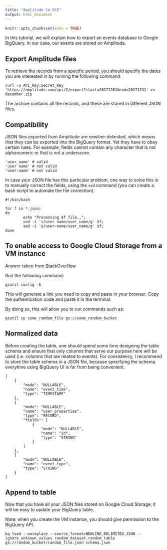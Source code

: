 ```yaml
---
title: "Amplitude to GCE"
output: html_document
---
```


```r
knitr::opts_chunk$set(echo = TRUE)
```

In this tutorial, we will explain how to export an events database to Google BigQuery. In our case, our events are stored on Amplitude.

## Export Amplitude files

To retrieve the records from a specific period, you should specify the dates you are interested in by running the following command:

```
curl -u API_Key:Secret_Key
'https://amplitude.com/api/2/export?start=20171201&end=20171231' >> december.zip
```

The archive contains all the records, and these are stored in different JSON files.

## Compatibility

JSON files exported from Amplitude are newline-delimited, which means that they can be exported into the BigQuery format. Yet they have to obey certain rules. For example, fields cannot contain any character that is not alphanumeric or that is not a underscore.

```
'user_name' # valid
'user name' # not valid
'user-name' # not valid 
```

In case your JSON file has this particular problem, one way to solve this is to manually correct the fields, using the `sed` command (you can create a bash script to automate the file correction).


```
#!/bin/bash

for f in *.json;
do
        echo "Processing $f file..";
        sed -i 's/user name/user_name/g' $f;
        sed -i 's/user-name/user_name/g' $f;
done
```


## To enable access to Google Cloud Storage from a VM instance

Answer taken from [StackOverflow](https://stackoverflow.com/questions/27275063/gsutil-copy-returning-accessdeniedexception-403-insufficient-permission-from)

Run the following command:

```
gsutil config -b
```

This will generate a link you need to copy and paste in your browser. Copy the authentication code and paste it in the terminal.

By doing so, this will allow you to run commands such as:

```
gsutil cp some_ramdom_file gs://some_random_bucket
```

## Normalized data

Before creating the table, one should spend some time designing the table schema and ensure that only columns that serve our purpose here will be used (i.e. columns that are related to events). For consistency, I recommend to store the table schema in a JSON file, because specifying the schema everytime using BigQuery UI is far from being convenient. 

```
[
    {
        "mode": "NULLABLE",
        "name": "event_time",
        "type": "TIMESTAMP"
    },
    {
        "mode": "NULLABLE",
        "name": "user_properties",
        "type": "RECORD",
        "fields": [
            {
                "mode": "NULLABLE",
                "name": "id",
                "type": "STRING"
            }
        ]
    },
    {
        "mode": "NULLABLE",
        "name": "event_type",
        "type": "STRING"
    }
]
```

## Append to table

Now that you have all your JSON files stored on Google Cloud Storage, it will be easy to update your BigQuery table.

Note: when you create the VM instance, you should give permission to the BigQuery API. 

```
bq load --noreplace --source_format=NEWLINE_DELIMITED_JSON --ignore_unknown_values random_dataset.random_table gs://random_bucket/random_file.json schema.json
```